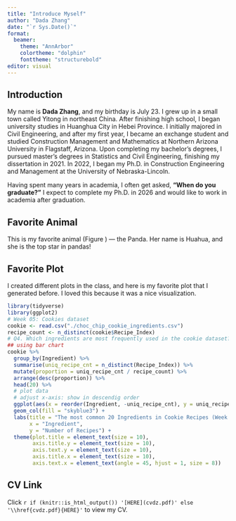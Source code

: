 ```yaml
---
title: "Introduce Myself"
author: "Dada Zhang"
date: "`r Sys.Date()`"
format:
  beamer:
    theme: "AnnArbor"
    colortheme: "dolphin"
    fonttheme: "structurebold"
editor: visual
---
```


## Introduction

\textcolor{blue}{Hello!}

My name is **Dada Zhang**, and my birthday is July 23. I grew up in a small town called Yitong in northeast China. After finishing high school, I began university studies in Huanghua City in Hebei Province. I initially majored in Civil Engineering, and after my first year, I became an exchange student and studied Construction Management and Mathematics at Northern Arizona University in Flagstaff, Arizona. Upon completing my bachelor's degrees, I pursued master's degrees in Statistics and Civil Engineering, finishing my dissertation in 2021. In 2022, I began my Ph.D. in Construction Engineering and Management at the University of Nebraska-Lincoln.

Having spent many years in academia, I often get asked, **"When do you graduate?"** I expect to complete my Ph.D. in 2026 and would like to work in academia after graduation.

## Favorite Animal

This is my favorite animal (Figure \ref{fig:panda}) — the Panda. Her name is Huahua, and she is the top star in pandas!

```{=tex}
\begin{figure}
  \centering
  \includegraphics[width=0.35\textwidth]{./panda_huahua.jpg}
  \caption{Huahua panda.}
  \label{fig:panda}
\end{figure}
```
## Favorite Plot

I created different plots in the class, and here is my favorite plot that I generated before. I loved this because it was a nice visualization.

```r
library(tidyverse)
library(ggplot2)
# Week 05: Cookies dataset
cookie <- read.csv("./choc_chip_cookie_ingredients.csv")
recipe_count <- n_distinct(cookie$Recipe_Index)
# Q4. Which ingredients are most frequently used in the cookie dataset? 
## using bar chart
cookie %>% 
  group_by(Ingredient) %>%
  summarise(uniq_recipe_cnt = n_distinct(Recipe_Index)) %>%
  mutate(proportion = uniq_recipe_cnt / recipe_count) %>%
  arrange(desc(proportion)) %>%
  head(20) %>%
  # plot data
  # adjust x-axis: show in descendig order
  ggplot(aes(x = reorder(Ingredient, -uniq_recipe_cnt), y = uniq_recipe_cnt)) +
  geom_col(fill = "skyblue3") +
  labs(title = "The most common 20 Ingredients in Cookie Recipes (Week 5 Cookie Dataset)",
       x = "Ingredient",
       y = "Number of Recipes") +
  theme(plot.title = element_text(size = 10),
        axis.title.y = element_text(size = 10),
        axis.text.y = element_text(size = 10),
        axis.title.x = element_text(size = 10),
        axis.text.x = element_text(angle = 45, hjust = 1, size = 8))
```

## CV Link

<!-- Click it to view my CV. [HERE](cvDZ.pdf). -->
<!-- The above may cause permission error -->

Click `r if (knitr::is_html_output()) '[HERE](cvdz.pdf)' else '\\href{cvdz.pdf}{HERE}'` to view my CV.

